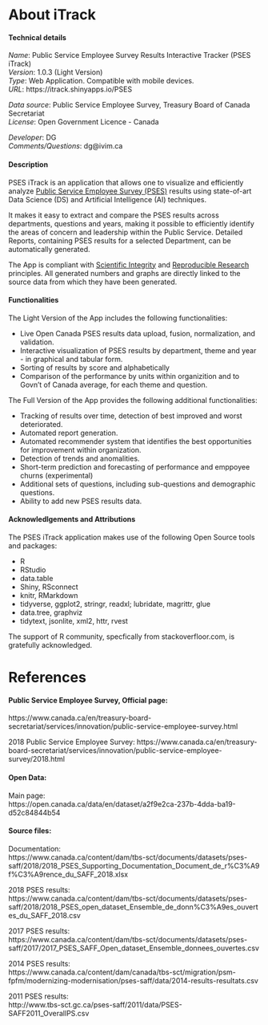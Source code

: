 


  About iTrack {data-orientation=rows, data-navmenu="Help"} 
=====================================


####  Technical details

*Name*: Public Service Employee Survey Results Interactive Tracker  (PSES iTrack)    
*Version*: 1.0.3 (Light Version)     
<!-- (Release date: 11 May 2019)     -->
*Type*: Web Application. Compatible with mobile devices.    
*URL*: https://itrack.shinyapps.io/PSES

*Data source*: Public Service Employee Survey, Treasury Board of Canada Secretariat     
*License*:  Open Government Licence - Canada 

*Developer*: DG  
*Comments/Questions*: dg@ivim.ca
<!-- *Comments/Questions: itracker12345@gmail.com -->




<!-- #### Our Mission

To raise the awareness of  public and governments on the value of Open Data and free Open Source tools and resources being made available by the rapidly growing data science community.
-->

#### Description 
<!-- PSES iTrack is developped to enable Government of Canada  to efficiently identify the areas for improvement using its Open Source [Public Service Employee Survey (PSES)](https://www.canada.ca/en/treasury-board-secretariat/services/innovation/public-service-employee-survey.html) results.  



"The PSES iTrack application that allows one to visualize and efficiently analyze Public Service Employee Survey (PSES) results using free open source Data Science and Artificial Intelligence techniques.

"PSES iTrack is an application that allows one to visualize and efficiently analyze Public Service Employee Survey (PSES) results using free open source Data Science and Artificial Intelligence techniques.

The application is developped using state-of-art  Data Science and Artificial Intelligence  technologies. It makes it easy to extract and compare the PSES results across  deparments, questions and years, making it possible to efficiently identify the areas of concern and leadership within the Public Service. 
Detailed Reports, containing PSES results for a selected Department, can be automatically generated."

potentially linking them to specific 



<!-- Aimed at facilitating the investigation of key sources oflow performance,the App can be used to  enable Government of Canada  to efficiently identify the areas for improvement -->



<!-- It also serves to raise the awareness of  public and government on new Open Source tools and resources being made available for use by everyone by rapidly growing scientific community.  -->

<!-- The PSES iTrack is developped using advanced open-source Data Science and Artificial Intelligence techniques with an objective to enable efficient analysis of [Public Service Employee Survey (PSES)](https://www.canada.ca/en/treasury-board-secretariat/services/innovation/public-service-employee-survey.html) results. 

-->

PSES iTrack is an application that allows one to visualize and efficiently analyze [Public Service Employee Survey (PSES)](https://www.canada.ca/en/treasury-board-secretariat/services/innovation/public-service-employee-survey.html) results using state-of-art Data Science (DS) and Artificial Intelligence (AI) techniques. 

It makes it easy to extract and compare the PSES results across  departments, questions and years, making it possible to efficiently identify the areas of concern and leadership within the Public Service. Detailed Reports, containing PSES results for a selected Department, can be automatically generated.

The App is compliant with [Scientific Integrity](https://www.canada.ca/en/treasury-board-secretariat/services/information-notice/scientific-integrity-policies.html) and [Reproducible Research](https://www.ncbi.nlm.nih.gov/books/NBK362433/) principles.
All generated numbers and graphs  are directly linked to the source data from which they have been generated.

<!-- The code for accessing the data is provided. -->


#### Functionalities

The Light Version of the App includes the following  functionalities:

- Live Open Canada PSES results data upload, fusion, normalization, and validation.
- Interactive visualization of PSES results by department,  theme and  year -  in graphical and tabular form.
<!-- - Analysis of 35 PSES questions in 7 seven theme groups related to the organizational culture and employee's level of satisfaction -->
<!-- - Graphical, tabular and tree representation of results -->
<!-- - Tracking ofresults over org.chart. -->
- Sorting of results by score and  alphabetically <!--and by ranking-->
- Comparison of the performance by units within organizition and to Govn't of  Canada average, for each theme and question.
<!-- - Automated search for units within organization that contribute the most for  orgnization performance score -->


<!-- - Performance represented by Score, measured as the ratio of positive reposponses to all responses: -->
<!-- The performance is measured using the *"Happy" Score*, which is the weighted ratio of *Positive Responses* to *All Responses* to a question. -->


The Full Version of the App provides the following additional functionalities:

- Tracking of results over time, detection of best improved and worst deteriorated.
- Automated report generation.
- Automated recommender system that identifies the best opportunities for improvement within organization.
- Detection of trends and anomalities. 
- Short-term prediction and forecasting of performance and emppoyee churns (experimental)
- Additional sets of questions, including sub-questions and demographic questions.
- Ability to add new PSES results data.
<!-- - Extraction and saving of data. -->


<!-- The Full Version can be requested by contacting the developer. -->

<!-- Three main functionalities are currently provided by the App: -->


<!-- 1: Detect departments and groups areas who have the best and worst working environment -->

<!-- 1: Detect - detects departments and groups areas who are the best and worst performers -->
<!-- 2: Investigate -  performance of a particular department or group over time) -->
<!-- 3: Report (results for a particular department or group in a single document or deck) -->



<!-- ####  Contact -->




####  Acknowledlgements and Attributions

The PSES iTrack application makes use of the following Open Source tools and packages:

- R 
- RStudio 
- data.table
- Shiny, RSconnect
- knitr, RMarkdown
- tidyverse, ggplot2, stringr, readxl;  lubridate, magrittr, glue 
- data.tree, graphviz
- tidytext, jsonlite, xml2, httr, rvest
<!-- http://graphviz.org/documentation/ with data.tree -->


The support of R community, specfically from stackoverfloor.com, is  gratefully acknowledged.




References {data-orientation=rows, data-navmenu="Help"} 
=====================================


#### Public Service Employee Survey, Official page:   

https://www.canada.ca/en/treasury-board-secretariat/services/innovation/public-service-employee-survey.html


2018 Public Service Employee Survey:
https://www.canada.ca/en/treasury-board-secretariat/services/innovation/public-service-employee-survey/2018.html


#### Open Data:

Main page:         
https://open.canada.ca/data/en/dataset/a2f9e2ca-237b-4dda-ba19-d52c84844b54

#### Source files:

Documentation:   
https://www.canada.ca/content/dam/tbs-sct/documents/datasets/pses-saff/2018/2018_PSES_Supporting_Documentation_Document_de_r%C3%A9f%C3%A9rence_du_SAFF_2018.xlsx

2018 PSES results:   
https://www.canada.ca/content/dam/tbs-sct/documents/datasets/pses-saff/2018/2018_PSES_open_dataset_Ensemble_de_donn%C3%A9es_ouvertes_du_SAFF_2018.csv

2017 PSES results:  
https://www.canada.ca/content/dam/tbs-sct/documents/datasets/pses-saff/2017/2017_PSES_SAFF_Open_dataset_Ensemble_donnees_ouvertes.csv

2014 PSES results:  
https://www.canada.ca/content/dam/canada/tbs-sct/migration/psm-fpfm/modernizing-modernisation/pses-saff/data/2014-results-resultats.csv

2011 PSES results:  
http://www.tbs-sct.gc.ca/pses-saff/2011/data/PSES-SAFF2011_OverallPS.csv


<!-- 
for CBSA-SE only:
#### Reports:  

Text reports prepared by *Treasury Board* from these data are available here:
[2018](www.tbs-sct.gc.ca/pses-saff/2018/results-resultats/bq-pq/83/200/304/418/org-eng.aspx), 
[2017](www.tbs-sct.gc.ca/pses-saff/2017-2/results-resultats/bq-pq/83/002/022/026/org-eng.aspx), 
[2014](www.tbs-sct.gc.ca/pses-saff/2014/results-resultats/bq-pq/83/001/250/255/org-eng.aspx), 
[2011](www.tbs-sct.gc.ca/pses-saff/2011/results-resultats/bq-pq/83/090/400/403/org-eng.aspx).

-->

